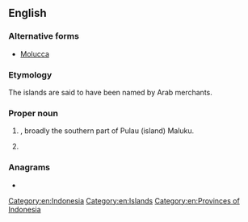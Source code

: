==English==

===Alternative forms===
* [[Molucca]] {{qualifier|dated}}

===Etymology===
The islands are said to have been named {{etyl|ar|en}} {{m|ar|جَزِيرَات المَلِك|lit=king islands}} by Arab merchants.

===Proper noun===
{{wikipedia|Maluku Islands}}
{{en-proper noun}}

# {{place|en|province|in modern|c/Indonesia}}, broadly the southern part of Pulau (island) Maluku.
# {{synonym of|en|Moluccas}}

===Anagrams===
* {{anagrams|en|a=aklmuu|mukula}}

[[Category:en:Indonesia]]
[[Category:en:Islands]]
[[Category:en:Provinces of Indonesia]]
